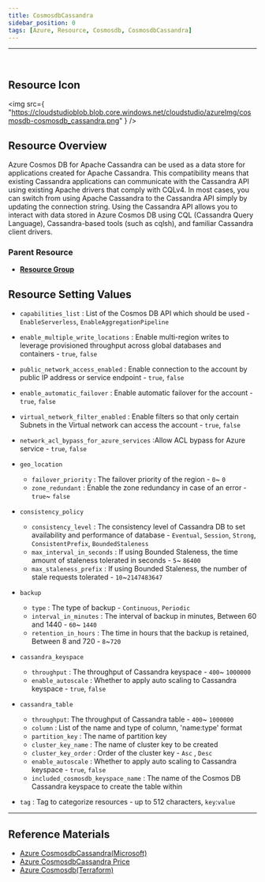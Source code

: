 ```yaml
---
title: CosmosdbCassandra
sidebar_position: 0
tags: [Azure, Resource, Cosmosdb, CosmosdbCassandra]
---
```


<hr />
<br />


## Resource Icon

<img
    src={
        "https://cloudstudioblob.blob.core.windows.net/cloudstudio/azureImg/cosmosdb-cosmosdb_cassandra.png"
    }
/>

## Resource Overview

Azure Cosmos DB for Apache Cassandra can be used as a data store for applications created for Apache Cassandra. 
This compatibility means that existing Cassandra applications can communicate with the Cassandra API using existing Apache drivers that comply with CQLv4. 
In most cases, you can switch from using Apache Cassandra to the Cassandra API simply by updating the connection string. 
Using the Cassandra API allows you to interact with data stored in Azure Cosmos DB using CQL (Cassandra Query Language), Cassandra-based tools (such as cqlsh), and familiar Cassandra client drivers.

### Parent Resource

-   [**Resource Group**](https://docs.cstudio.app/docs/resource/azure/Base/ResourceGroup)

## Resource Setting Values

-   `capabilities_list` : List of the Cosmos DB API which should be used - `EnableServerless`, `EnableAggregationPipeline`

-   `enable_multiple_write_locations` : Enable multi-region writes to leverage provisioned throughput across global databases and containers - `true`, `false`

-   `public_network_access_enabled` : Enable connection to the account by public IP address or service endpoint - `true`, `false`

-   `enable_automatic_failover` : Enable automatic failover for the account - `true`, `false`

-   `virtual_network_filter_enabled` : Enable filters so that only certain Subnets in the Virtual network can access the account - `true`, `false`

-   `network_acl_bypass_for_azure_services` :Allow ACL bypass for Azure service - `true`, `false`

-   `geo_location`

    -   `failover_priority` : The failover priority of the region - `0`~ `0`
    -   `zone_redundant` : Enable the zone redundancy in case of an error - `true`~ `false`

-   `consistency_policy`

    -   `consistency_level` : The consistency level of Cassandra DB to set availability and performance of database - `Eventual`, `Session`, `Strong`, `ConsistentPrefix`, `BoundedStaleness`
    -   `max_interval_in_seconds` : If using Bounded Staleness, the time amount of staleness tolerated in seconds - `5`~ `86400`
    -   `max_staleness_prefix` : If using Bounded Staleness, the number of stale requests tolerated - `10`~`2147483647`

-   `backup`

    -   `type` : The type of backup - `Continuous`, `Periodic`
    -   `interval_in_minutes` : The interval of backup in minutes, Between 60 and 1440 - `60`~ `1440`
    -   `retention_in_hours` : The time in hours that the backup is retained, Between 8 and 720 - `8`~`720`

-   `cassandra_keyspace`

    -   `throughput` : The throughput of Cassandra keyspace - `400`~ `1000000`
    -   `enable_autoscale` : Whether to apply auto scaling to Cassandra keyspace - `true`, `false`

-   `cassandra_table`

    -   `throughput`: The throughput of Cassandra table - `400`~ `1000000`
    -   `column` : List of the name and type of column, 'name:type' format
    -   `partition_key` : The name of partition key
    -   `cluster_key_name` : The name of cluster key to be created
    -   `cluster_key_order` : Order of the cluster key - `Asc` , `Desc`
    -   `enable_autoscale` : Whether to apply auto scaling to Cassandra keyspace - `true`, `false`
    -   `included_cosmosdb_keyspace_name` : The name of the Cosmos DB Cassandra keyspace to create the table within

-   `tag` : Tag to categorize resources - up to 512 characters, `key`:`value`

---

## Reference Materials

-   [Azure CosmosdbCassandra(Microsoft)](https://learn.microsoft.com/ko-kr/azure/cosmos-db/introduction)
-   [Azure CosmosdbCassandra Price](https://azure.microsoft.com/en-us/pricing/details/cosmos-db/autoscale-provisioned/)
-   [Azure Cosmosdb(Terraform)](https://registry.terraform.io/providers/hashicorp/azurerm/latest/docs/resources/cosmosdb_account)
